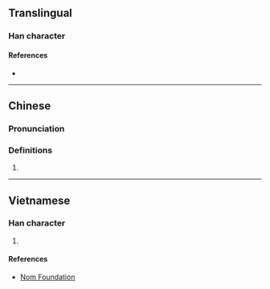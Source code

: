 {{character info}}
==Translingual==

===Han character===
{{Han char|rn=64|rad=手|as=10|sn=13|four=53061|canj=QJQR|ids=⿰扌害}}

====References====
* {{Han ref|kx=0448.130|dkj=12517|dj=0799.060|hdz=31937.010|uh=6433|ud=25651|bh=DDA1|bd=56737}}

----

==Chinese==
{{zh-forms}}

===Pronunciation===
{{zh-pron
|m=huá
|c=hat6
|cat=
}}

===Definitions===
{{zh-hanzi}}

# {{rfdef|zh}}

----

==Vietnamese==

===Han character===
{{vi-readings|rs=手10|reading=hớt}}

# {{rfdef|vi|sort=手10}}

====References====
* [http://nomfoundation.org/common/nom_details.php?codepoint=6433 Nom Foundation]